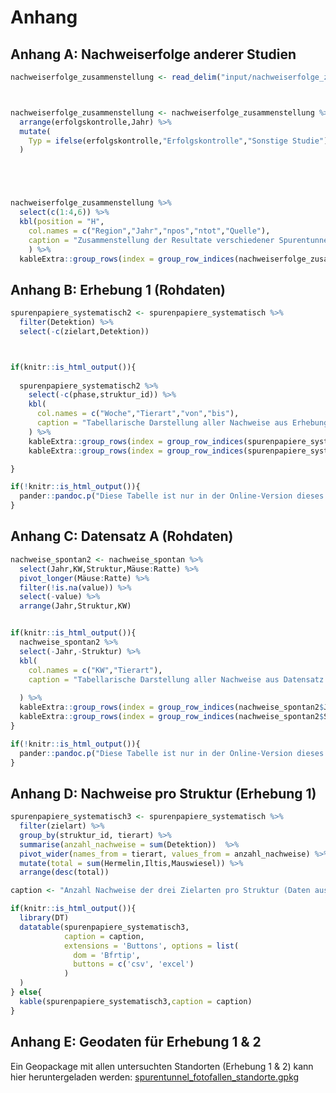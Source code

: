
# Anhang

## Anhang A: Nachweiserfolge anderer Studien {#anhang-zusammenstellung}


```r
nachweiserfolge_zusammenstellung <- read_delim("input/nachweiserfolge_zusammenstellung.csv", ";")



nachweiserfolge_zusammenstellung <- nachweiserfolge_zusammenstellung %>%
  arrange(erfolgskontrolle,Jahr) %>%
  mutate(
    Typ = ifelse(erfolgskontrolle,"Erfolgskontrolle","Sonstige Studie")
  )





nachweiserfolge_zusammenstellung %>%
  select(c(1:4,6)) %>%
  kbl(position = "H",
    col.names = c("Region","Jahr","npos","ntot","Quelle"),
    caption = "Zusammenstellung der Resultate verschiedener Spurentunnel-Untersuchungen. npos entspricht der Anzahl Spurentunnel mit Positivnachweisen, ntot der Anzahl Spurentunnel der entsprechenden Untersuchung."
    ) %>%
  kableExtra::group_rows(index = group_row_indices(nachweiserfolge_zusammenstellung$Typ))

```

## Anhang B: Erhebung 1 (Rohdaten)

<!-- Systematische Wirkungskontrolle -->

```r
spurenpapiere_systematisch2 <- spurenpapiere_systematisch %>%
  filter(Detektion) %>%
  select(-c(zielart,Detektion))



if(knitr::is_html_output()){
  
  spurenpapiere_systematisch2 %>%
    select(-c(phase,struktur_id)) %>%
    kbl(
      col.names = c("Woche","Tierart","von","bis"),
      caption = "Tabellarische Darstellung aller Nachweise aus Erhebung 1"
    ) %>%
    kableExtra::group_rows(index = group_row_indices(spurenpapiere_systematisch2$phase, prefix = "Phase: "), bold = TRUE) %>%
    kableExtra::group_rows(index = group_row_indices(spurenpapiere_systematisch2$struktur_id,prefix = "Str"), bold = FALSE,italic = TRUE, hline_after = FALSE)

} 

```

```r
if(!knitr::is_html_output()){
  pander::pandoc.p("Diese Tabelle ist nur in der Online-Version dieses Dokumentes Verfügbar.")
}
```



## Anhang C: Datensatz A (Rohdaten){#anhang-datensatz-a}
```r
nachweise_spontan2 <- nachweise_spontan %>%
  select(Jahr,KW,Struktur,Mäuse:Ratte) %>%
  pivot_longer(Mäuse:Ratte) %>%
  filter(!is.na(value)) %>%
  select(-value) %>%
  arrange(Jahr,Struktur,KW)


if(knitr::is_html_output()){
  nachweise_spontan2 %>%
  select(-Jahr,-Struktur) %>%
  kbl(
    col.names = c("KW","Tierart"),
    caption = "Tabellarische Darstellung aller Nachweise aus Datensatz A"
    
  ) %>%
  kableExtra::group_rows(index = group_row_indices(nachweise_spontan2$Jahr,prefix = "Jahr: ")) %>%
  kableExtra::group_rows(index = group_row_indices(nachweise_spontan2$Struktur,prefix = "Struktur: "), bold = FALSE,italic = TRUE, hline_after = FALSE)
}


```


```r
if(!knitr::is_html_output()){
  pander::pandoc.p("Diese Tabelle ist nur in der Online-Version dieses Dokumentes Verfügbar.")
}
```


## Anhang D: Nachweise pro Struktur (Erhebung 1)



```r
spurenpapiere_systematisch3 <- spurenpapiere_systematisch %>%
  filter(zielart) %>%
  group_by(struktur_id, tierart) %>%
  summarise(anzahl_nachweise = sum(Detektion))  %>%
  pivot_wider(names_from = tierart, values_from = anzahl_nachweise) %>%
  mutate(total = sum(Hermelin,Iltis,Mauswiesel)) %>%
  arrange(desc(total)) 

caption <- "Anzahl Nachweise der drei Zielarten pro Struktur (Daten aus Erhebung 1)."

if(knitr::is_html_output()){
  library(DT)
  datatable(spurenpapiere_systematisch3,
            caption = caption,
            extensions = 'Buttons', options = list(
              dom = 'Bfrtip',
              buttons = c('csv', 'excel')
            )
  )
} else{
  kable(spurenpapiere_systematisch3,caption = caption)
}
```


## Anhang E: Geodaten für Erhebung 1 & 2


Ein Geopackage mit allen untersuchten Standorten (Erhebung 1 & 2) kann hier heruntergeladen werden: [spurentunnel_fotofallen_standorte.gpkg](https://github.com/wieselundco/erfolgskontrolle/raw/master/images/spurentunnel_fotofallen_standorte.gpkg)



